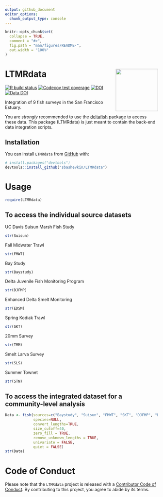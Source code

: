 ```yaml
---
output: github_document
editor_options: 
  chunk_output_type: console
---
```


<!-- README.md is generated from README.Rmd. Please edit that file -->

```r
knitr::opts_chunk$set(
  collapse = TRUE,
  comment = "#>",
  fig.path = "man/figures/README-",
  out.width = "100%"
)
```

# LTMRdata <img src='man/figures/logo.jpg' align="right" height="139" />

<!-- badges: start -->
[![R build status](https://github.com/sbashevkin/LTMRdata/workflows/R-CMD-check/badge.svg)](https://github.com/sbashevkin/LTMRdata/actions)
[![Codecov test coverage](https://codecov.io/gh/sbashevkin/LTMRdata/branch/master/graph/badge.svg)](https://codecov.io/gh/sbashevkin/LTMRdata?branch=master)
[![DOI](https://zenodo.org/badge/250588599.svg)](https://zenodo.org/badge/latestdoi/250588599)
[![Data DOI](https://img.shields.io/badge/Data%20publication%20DOI-10.6073/pasta/0cdf7e5e954be1798ab9bf4f23816e83-blue.svg)](https://portal.edirepository.org/nis/mapbrowse?scope=edi&identifier=1075)
<!-- badges: end -->

Integration of 9 fish surveys in the San Francisco Estuary.

You are *strongly* recommended to use the [deltafish](https://github.com/Delta-Stewardship-Council/deltafish) package to access these data. This package (LTMRdata) is just meant to contain the back-end data integration scripts.

## Installation

You can install `LTMRdata` from [GitHub](https://github.com/) with:

``` r
# install.packages("devtools")
devtools::install_github("sbashevkin/LTMRdata")
```

# Usage

```r
require(LTMRdata)
```

## To access the individual source datasets

UC Davis Suisun Marsh Fish Study
```r
str(Suisun)
```

Fall Midwater Trawl
```r
str(FMWT)
```

Bay Study
```r
str(Baystudy)
```

Delta Juvenile Fish Monitoring Program
```r
str(DJFMP)
```

Enhanced Delta Smelt Monitoring
```r
str(EDSM)
```

Spring Kodiak Trawl
```r
str(SKT)
```

20mm Survey
```r
str(TMM)
```

Smelt Larva Survey
```r
str(SLS)
```

Summer Townet
```r
str(STN)
```

## To access the integrated dataset for a community-level analysis

```r
Data <- fish(sources=c("Baystudy", "Suisun", "FMWT", "SKT", "DJFMP", "EDSM", "TMM", "SLS", "STN"),
             species=NULL,
             convert_lengths=TRUE,
             size_cutoff=40,
             zero_fill = TRUE,
             remove_unknown_lengths = TRUE,
             univariate = FALSE,
             quiet = FALSE)
str(Data)
```

# Code of Conduct

Please note that the `LTMRdata` project is released with a
[Contributor Code of Conduct](CODE_OF_CONDUCT.md).
By contributing to this project, you agree to abide by its terms.
